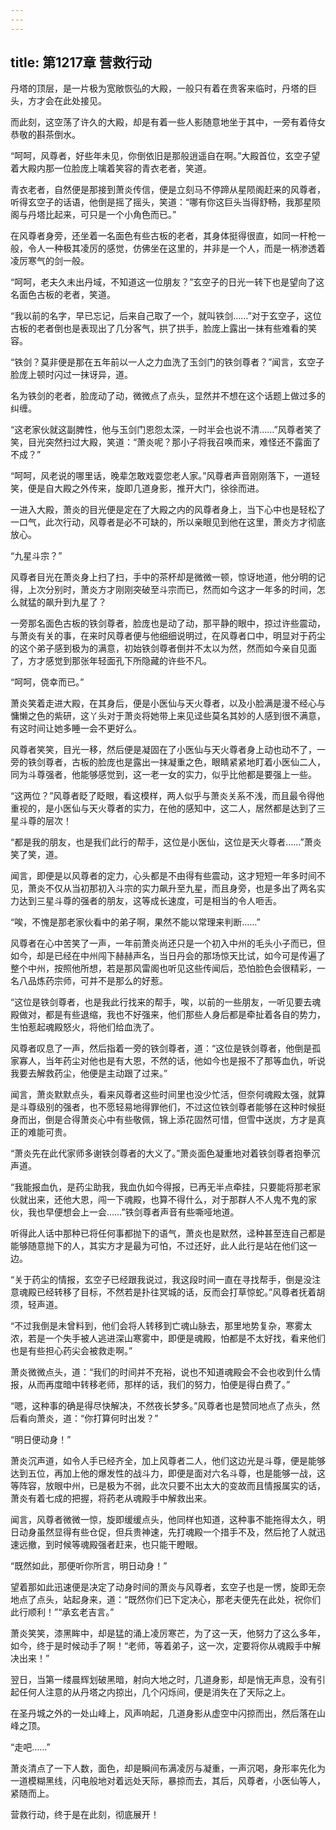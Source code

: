 ```yaml
---
---
---
```

title: 第1217章 营救行动
---



丹塔的顶层，是一片极为宽敞恢弘的大殿，一般只有着在贵客来临时，丹塔的巨头，方才会在此处接见。

而此刻，这空荡了许久的大殿，却是有着一些人影随意地坐于其中，一旁有着侍女恭敬的斟茶倒水。

“呵呵，风尊者，好些年未见，你倒依旧是那般逍遥自在啊。”大殿首位，玄空子望着大殿内那一位脸庞上噙着笑容的青衣老者，笑道。

青衣老者，自然便是那接到萧炎传信，便是立刻马不停蹄从星陨阁赶来的风尊者，听得玄空子的话语，他倒是摇了摇头，笑道：“哪有你这巨头当得舒畅，我那星陨阁与丹塔比起来，可只是一个小角色而已。”

在风尊者身旁，还坐着一名面色有些古板的老者，其身体挺得很直，如同一杆枪一般，令人一种极其凌厉的感觉，仿佛坐在这里的，并非是一个人，而是一柄渗透着凌厉寒气的剑一般。

“呵呵，老夫久未出丹域，不知道这一位朋友？”玄空子的日光一转下也是望向了这名面色古板的老者，笑道。

“我以前的名字，早已忘记，后来自己取了一个，就叫铁剑……”对于玄空子，这位古板的老者倒也是表现出了几分客气，拱了拱手，脸庞上露出一抹有些难看的笑容。

“铁剑？莫非便是那在五年前以一人之力血洗了玉剑门的铁剑尊者？”闻言，玄空子脸庞上顿时闪过一抹讶异，道。

名为铁剑的老者，脸庞动了动，微微点了点头，显然并不想在这个话题上做过多的纠缠。

“这老家伙就这副脾性，他与玉剑门恩怨太深，一时半会也说不清……”风尊者笑了笑，目光突然扫过大殿，笑道：“萧炎呢？那小子将我召唤而来，难怪还不露面了不成？”

“呵呵，风老说的哪里话，晚辈怎敢戏耍您老人家。”风尊者声音刚刚落下，一道轻笑，便是自大殿之外传来，旋即几道身影，推开大门，徐徐而进。

一进入大殿，萧炎的目光便是定在了大殿之内的风尊者身上，当下心中也是轻松了一口气，此次行动，风尊者是必不可缺的，所以亲眼见到他在这里，萧炎方才彻底放心。

“九星斗宗？”

风尊者目光在萧炎身上扫了扫，手中的茶杯却是微微一顿，惊讶地道，他分明的记得，上次分别时，萧炎方才刚刚突破至斗宗而已，然而如今这才一年多的时间，怎么就猛的飙升到九星了？

一旁那名面色古板的铁剑尊者，脸庞也是动了动，那平静的眼中，掠过许些震动，与萧炎有关的事，在来时风尊者便与他细细说明过，在风尊者口中，明显对于药尘的这个弟子感到极为的满意，初始铁剑尊者倒并不太以为然，然而如今亲自见面了，方才感觉到那张年轻面孔下所隐藏的许些不凡。

“呵呵，侥幸而已。”

萧炎笑着走进大殿，在其身后，便是小医仙与天火尊者，以及小脸满是漫不经心与慵懒之色的紫研，这丫头对于萧炎将她带上来见迳些莫名其妙的人感到很不满意，有这时间让她多睡一会不更好么。

风尊者笑笑，目光一移，然后便是凝固在了小医仙与天火尊者身上动也动不了，一旁的铁剑尊者，古板的脸庞也是露出一抹凝重之色，眼睛紧紧地盯着小医仙二人，同为斗尊强者，他能够感觉到，这一老一女的实力，似乎比他都是要强上一些。

“这两位？”风尊者眨了眨眼，看这模样，两人似乎与萧炎关系不浅，而且最令得他重视的，是小医仙与天火尊者的实力，在他的感知中，这二人，居然都是达到了三星斗尊的层次！

“都是我的朋友，也是我们此行的帮手，这位是小医仙，这位是天火尊者……”萧炎笑了笑，道。

闻言，即便是以风尊者的定力，心头都是不由得有些震动，这才短短一年多时间不见，萧炎不仅从当初那初入斗宗的实力飙升至九星，而且身旁，也是多出了两名实力达到三星斗尊的强者的朋友，这等成长速度，可是相当的令人咂舌。

“唉，不愧是那老家伙看中的弟子啊，果然不能以常理来判断……”

风尊者在心中苦笑了一声，一年前萧炎尚还只是一个初入中州的毛头小子而已，但如今，却是已经在中州闯下赫赫声名，当日丹会的那场惊天比试，如今可是传遍了整个中州，按照他所想，若是那风雷阁也听见这些传闻后，恐怕脸色会很精彩，一名八品炼药宗师，可并不是那么的好惹。

“这位是铁剑尊者，也是我此行找来的帮手，唉，以前的一些朋友，一听见要去魂殿做对，都是有些退缩，我也不好强来，他们那些人身后都是牵扯着各自的势力，生怕惹起魂殿怒火，将他们给血洗了。

风尊者叹息了一声，然后指着一旁的铁剑尊者，道：“这位是铁剑尊者，他倒是孤家寡人，当年药尘对他也是有大恩，不然的话，他如今也是报不了那等血仇，听说我要去解救药尘，他便是主动跟了过来。”

闻言，萧炎默默点头，看来风尊者这些时间里也没少忙活，但奈何魂殿太强，就算是斗尊级别的强者，也不愿轻易地得罪他们，不过这位铁剑尊者能够在这种时候挺身而出，倒是合得萧炎心中有些敬佩，锦上添花固然可惜，但雪中送炭，方才是真正的难能可贵。

“萧炎先在此代家师多谢铁剑尊者的大义了。”萧炎面色凝重地对着铁剑尊者抱拳沉声道。

“我能报血仇，是药尘助我，我血仇如今得报，已再无半点牵挂，只要能将那老家伙就出来，还他大恩，闯一下魂殿，也算不得什么，对于那群人不人鬼不鬼的家伙，我也早便想会上一会……”铁剑尊者声音有些嘶哑地道。

听得此人话中那种已将任何事都抛下的语气，萧炎也是默然，迳种甚至连自己都是能够随意抛下的人，其实方才是最为可怕，不过还好，此人此行是站在他们这一边。

“关于药尘的情报，玄空子已经跟我说过，我这段时间一直在寻找帮手，倒是没注意魂殿已经转移了目标，不然若是扑往冥城的话，反而会打草惊蛇。”风尊者抚着胡须，轻声道。

“不过我倒是未曾料到，他们会将人转移到亡魂山脉去，那里地势复杂，寒雾太浓，若是一个失手被人逃进深山寒雾中，即便是魂殿，怕都是不太好找，看来他们也是有些担心药尖会被救走啊。”

萧炎微微点头，道：“我们的时间并不充裕，说也不知道魂殿会不会也收到什么情报，从而再度暗中转移老师，那样的话，我们的努力，怕便是得白费了。”

“嗯，这种事的确是得尽快解决，不然夜长梦多。”风尊者也是赞同地点了点头，然后看向萧炎，道：“你打算何时出发？”

“明日便动身！”

萧炎沉声道，如令人手已经齐全，加上风尊者二人，他们这边光是斗尊，便是能够达到五位，再加上他的爆发性的战斗力，即便是面对六名斗尊，也是能够一战，这等阵容，放眼中州，已是极为不弱，此次只要不出太大的变故而且情报属实的话，萧炎有着七成的把握，将药老从魂殿手中解救出来。

闻言，风尊者微微一惊，旋即缓缓点头，他同样也知道，这种事不能拖得太久，明日动身虽然显得有些仓促，但兵贵神速，先打魂殿一个措手不及，然后抢了人就迅速远撤，到时候等魂殿强者赶来，也只能干瞪眼。

“既然如此，那便听你所言，明日动身！”

望着那如此迅速便是决定了动身时间的萧炎与风尊者，玄空子也是一愣，旋即无奈地点了点头，站起身来，道：“既然你们已下定决心，那老夫便先在此处，祝你们此行顺利！”“承玄老吉言。”

萧炎笑笑，漆黑眸中，却是猛的涌上凌厉寒芒，为了这一天，他努力了这么多年，如今，终于是时候动手了啊！“老师，等着弟子，这一次，定要将你从魂殿手中解决出来！”

翌日，当第一缕晨辉划破黑暗，射向大地之时，几道身影，却是悄无声息，没有引起任何人注意的从丹塔之内掠出，几个闪烁间，便是消失在了天际之上。

在圣丹城之外的一处山峰上，风声响起，几道身影从虚空中闪掠而出，然后落在山峰之顶。

“走吧……”

萧炎清点了一下人数，面色，却是瞬间布满凌厉与凝重，一声沉喝，身形率先化为一道模糊黑线，闪电般地对着远处天际，暴掠而去，其后，风尊者，小医仙等人，紧随而上。

营救行动，终于是在此刻，彻底展开！